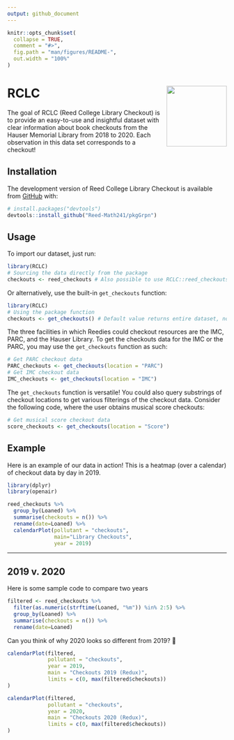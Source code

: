 ```yaml
---
output: github_document
---
```


<!-- README.md is generated from README.Rmd. Please edit that file -->

<!-- You'll still need to render `README.Rmd` regularly, to keep `README.md` up-to-date. `devtools::build_readme()` is handy for this.  -->

```r
knitr::opts_chunk$set(
  collapse = TRUE,
  comment = "#>",
  fig.path = "man/figures/README-",
  out.width = "100%"
)
```

# RCLC <img src='man/figures/logo.png' align="right" height="138.5" /></a>

<!-- badges: start -->
<!-- badges: end -->

The goal of RCLC (Reed College Library Checkout) is to provide an easy-to-use and insightful dataset with clear information about book checkouts from the Hauser Memorial Library from 2018 to 2020. Each observation in this data set corresponds to a checkout!

## Installation

The development version of Reed College Library Checkout is available from
[GitHub](https://github.com/Reed-Math241/pkgGrpn) with:

```r
# install.packages("devtools")
devtools::install_github("Reed-Math241/pkgGrpn")
```

## Usage
To import our dataset, just run:
```r
library(RCLC)
# Sourcing the data directly from the package
checkouts <- reed_checkouts # Also possible to use RCLC::reed_checkouts
```

Or alternatively, use the built-in `get_checkouts` function:

```r
library(RCLC)
# Using the package function
checkouts <- get_checkouts() # Default value returns entire dataset, no argument needed
```

The three facilities in which Reedies could checkout resources are the IMC, PARC, and the Hauser Library. To get the checkouts data for the IMC or the PARC, you may use the `get_checkouts` function as such:

```r
# Get PARC checkout data
PARC_checkouts <- get_checkouts(location = "PARC")
# Get IMC checkout data
IMC_checkouts <- get_checkouts(location = "IMC")
```

The `get_checkouts` function is versatile! You could also query substrings of checkout locations to get various filterings of the checkout data. Consider the following code, where the user obtains musical score checkouts:

```r
# Get musical score checkout data
score_checkouts <- get_checkouts(location = "Score")
```

## Example
Here is an example of our data in action! This is a heatmap (over a calendar) of checkout data by day in 2019. 

```r
library(dplyr)
library(openair)

reed_checkouts %>%
  group_by(Loaned) %>%
  summarise(checkouts = n()) %>%
  rename(date=Loaned) %>%
  calendarPlot(pollutant = "checkouts", 
               main="Library Checkouts",
               year = 2019)
```

---

## 2019 v. 2020

Here is some sample code to compare two years 

```r
filtered <- reed_checkouts %>%
  filter(as.numeric(strftime(Loaned, "%m")) %in% 2:5) %>%
  group_by(Loaned) %>%
  summarise(checkouts = n()) %>%
  rename(date=Loaned)
```


Can you think of why 2020 looks so different from 2019? 🤔

```r
calendarPlot(filtered,
             pollutant = "checkouts", 
             year = 2019,
             main = "Checkouts 2019 (Redux)",
             limits = c(0, max(filtered$checkouts))
)
```

```r
calendarPlot(filtered,
             pollutant = "checkouts", 
             year = 2020, 
             main = "Checkouts 2020 (Redux)",
             limits = c(0, max(filtered$checkouts))
)
```
